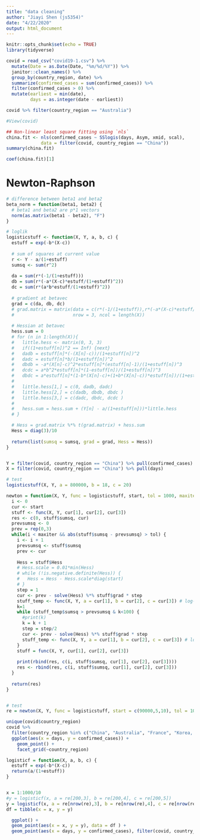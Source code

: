 ```yaml
---
title: "data cleaning"
author: "Jiayi Shen (js5354)"
date: "4/22/2020"
output: html_document
---
```


```r
knitr::opts_chunk$set(echo = TRUE)
library(tidyverse)
```

```r
covid = read_csv("covid19-1.csv") %>% 
  mutate(Date = as.Date(Date, "%m/%d/%Y")) %>% 
  janitor::clean_names() %>% 
  group_by(country_region, date) %>% 
  summarize(confirmed_cases = sum(confirmed_cases)) %>% 
  filter(confirmed_cases > 0) %>% 
  mutate(earliest = min(date), 
         days = as.integer(date - earliest)) 

covid %>% filter(country_region == "Australia")

#View(covid)
```

```r
## Non-linear least square fitting using `nls`
china.fit <- nls(confirmed_cases ~ SSlogis(days, Asym, xmid, scal), 
             data = filter(covid, country_region == "China"))
summary(china.fit)

coef(china.fit)[1]
```

# Newton-Raphson
```r
# difference between beta1 and beta2
beta_norm = function(beta1, beta2) {
  # beta1 and beta2 are p*1 vectors
  norm(as.matrix(beta1 - beta2), "F")
}

# loglik
logisticstuff <- function(X, Y, a, b, c) {
  estuff = exp(-b*(X-c))
  
  # sum of squares at current value
  r <- Y - a/(1+estuff)
  sumsq <- sum(r^2)
  
  da = sum(r*(-1/(1+estuff)))
  db = sum(r*(-a*(X-c)*estuff/(1+estuff)^2))
  dc = sum(r*(a*b*estuff/(1+estuff)^2))
  
  # gradient at betavec
  grad = c(da, db, dc)
  # grad.matrix = matrix(data = c(r*(-1/(1+estuff)),r*(-a*(X-c)*estuff/(1+estuff)^2), r*(a*b*estuff/(1+estuff)^2)),
  #                      nrow = 3, ncol = length(X))
    
  # Hessian at betavec
  hess.sum = 0
  # for (n in 1:length(X)){
  #   little.hess <- matrix(0, 3, 3)
  #   if((1+estuff[n])^2 == Inf) {next}
  #   dadb = estuff[n]*(-(X[n]-c))/(1+estuff[n])^2
  #   dadc = estuff[n]*b/(1+estuff[n])^2
  #   dbdb = -a*(X[n]-c)^2*estuff[n]*(estuff[n]-1)/(1+estuff[n])^3
  #   dcdc = a*b^2*estuff[n]*(1-estuff[n])/(1+estuff[n])^3
  #   dbdc = a*estuff[n]*(1-b*(X[n]-c)+(1+b*(X[n]-c))*estuff[n])/(1+estuff[n])^3
  #   
  #   little.hess[1,] = c(0, dadb, dadc)
  #   little.hess[2,] = c(dadb, dbdb, dbdc )
  #   little.hess[3,] = c(dadc, dbdc, dcdc )
  #   
  #   hess.sum = hess.sum + (Y[n] - a/(1+estuff[n]))*little.hess
  # }

  # Hess = grad.matrix %*% t(grad.matrix) + hess.sum
  Hess = diag(3)/10
  
  return(list(sumsq = sumsq, grad = grad, Hess = Hess))
}


Y = filter(covid, country_region == "China") %>% pull(confirmed_cases)
X = filter(covid, country_region == "China") %>% pull(days)

# test
logisticstuff(X, Y, a = 800000, b = 18, c = 20)
```





```r
newton = function(X, Y, func = logisticstuff, start, tol = 1000, maxiter = 200) {
  i <- 0
  cur <- start
  stuff <- func(X, Y, cur[1], cur[2], cur[3])
  res <- c(0, stuff$sumsq, cur)
  prevsumsq <- 0
  prev = rep(0,3)
  while(i < maxiter && abs(stuff$sumsq - prevsumsq) > tol) {
    i <- i + 1
    prevsumsq <- stuff$sumsq
    prev <- cur
    
    Hess = stuff$Hess
    # Hess.scale = 0.01*min(Hess)
    # while (!is.negative.definite(Hess)) {
    #   Hess = Hess - Hess.scale*diag(start)
    # }
    step = 1
    cur <- prev - solve(Hess) %*% stuff$grad * step
    stuff_temp <- func(X, Y, a = cur[1], b = cur[2], c = cur[3]) # log-lik, gradient, Hessian
    k=1
    while (stuff_temp$sumsq > prevsumsq & k<100) {
      #print(k)
      k = k + 1
      step = step/2
      cur <- prev - solve(Hess) %*% stuff$grad * step
      stuff_temp <- func(X, Y, a = cur[1], b = cur[2], c = cur[3]) # log-lik, gradient, Hessian
    }
    stuff = func(X, Y, cur[1], cur[2], cur[3])
    
    print(rbind(res, c(i, stuff$sumsq, cur[1], cur[2], cur[3])))
    res <- rbind(res, c(i, stuff$sumsq, cur[1], cur[2], cur[3]))
  }
  
  return(res)
}


# test
re = newton(X, Y, func = logisticstuff, start = c(90000,5,10), tol = 1000, maxiter = 1000)

unique(covid$country_region)
covid %>% 
  filter(country_region %in% c("China", "Australia", "France", "Korea, South")) %>% 
  ggplot(aes(x = days, y = confirmed_cases)) +
    geom_point() +
    facet_grid(~country_region)

logisticf = function(X, a, b, c) {
  estuff = exp(-b*(X-c)) 
  return(a/(1+estuff))
}


x = 1:1000/10
#y = logisticf(x, a = re[200,3], b = re[200,4], c = re[200,5])
y = logisticf(x, a = re[nrow(re),3], b = re[nrow(re),4], c = re[nrow(re),5])
df = tibble(x = x, y = y) 

  ggplot() +
  geom_point(aes(x = x, y = y), data = df ) +
  geom_point(aes(x = days, y = confirmed_cases), filter(covid, country_region == "China"))
```


